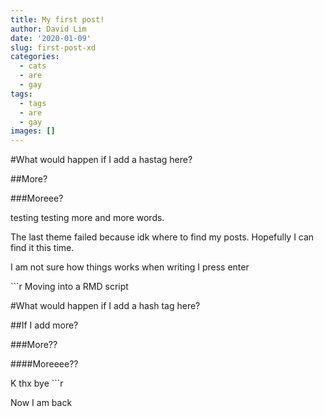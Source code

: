 ```yaml
---
title: My first post!
author: David Lim
date: '2020-01-09'
slug: first-post-xd
categories:
  - cats
  - are
  - gay
tags:
  - tags
  - are
  - gay
images: []
---
```


#What would happen if I add a hastag here? 

##More?

###Moreee?

testing testing more and more words. 

The last theme failed because idk where to find my posts. Hopefully I can find it this time.

I am not sure how things works when writing I press enter

```r 
Moving into a RMD script

#What would happen if I add a hash tag here?

##If I add more? 

###More??

####Moreeee??

K thx bye
```r

Now I am back


